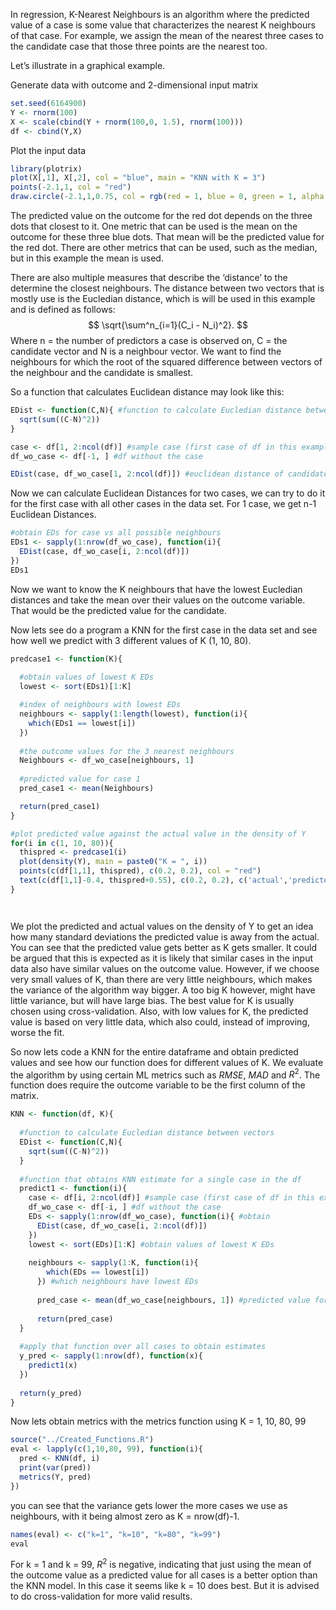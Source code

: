 In regression, K-Nearest Neighbours is an algorithm where the predicted value of a case is some value that characterizes the nearest K neighbours of that case. For example, we assign the mean of the nearest three cases to the candidate case that those three points are the nearest too.

Let's illustrate in a graphical example.

Generate data with outcome and 2-dimensional input matrix
```r
set.seed(6164900)
Y <- rnorm(100)
X <- scale(cbind(Y + rnorm(100,0, 1.5), rnorm(100)))
df <- cbind(Y,X)
```

Plot the input data
```r
library(plotrix)
plot(X[,1], X[,2], col = "blue", main = "KNN with K = 3")
points(-2.1,1, col = "red")
draw.circle(-2.1,1,0.75, col = rgb(red = 1, blue = 0, green = 1, alpha = 0.3))
```
The predicted value on the outcome for the red dot depends on the three dots that closest to it. One metric that can be used is the mean on the outcome for these three blue dots. That mean will be the predicted value for the red dot. There are other metrics that can be used, such as the median, but in this example the mean is used.

There are also multiple measures that describe the 'distance' to the determine the closest neighbours. The distance between two vectors that is mostly use is the Eucledian distance, which is will be used in this example and is defined as follows:
$$
\sqrt{\sum^n_{i=1}(C_i - N_i)^2}.
$$
Where n = the number of predictors a case is observed on, C = the candidate vector and N is a neighbour vector.
We want to find the neighbours for which the root of the squared difference between vectors of the neighbour and the candidate is smallest. 

So a function that calculates Euclidean distance may look like this:
```r
EDist <- function(C,N){ #function to calculate Eucledian distance between vectors
  sqrt(sum((C-N)^2))
}

case <- df[1, 2:ncol(df)] #sample case (first case of df in this example)
df_wo_case <- df[-1, ] #df without the case

EDist(case, df_wo_case[1, 2:ncol(df)]) #euclidean distance of candidate and potential neighbour
```
Now we can calculate Euclidean Distances for two cases, we can try to do it for the first case with all other cases in the data set. For 1 case, we get n-1 Euclidean Distances.

```r
#obtain EDs for case vs all possible neighbours
EDs1 <- sapply(1:nrow(df_wo_case), function(i){
  EDist(case, df_wo_case[i, 2:ncol(df)])
}) 
EDs1
```
Now we want to know the K neighbours that have the lowest Eucledian distances and take the mean over their values on the outcome variable. That would be the predicted value for the candidate. 

Now lets see do a program a KNN for the first case in the data set and see how well we predict with 3 different values of K (1, 10, 80).
```r
predcase1 <- function(K){
  
  #obtain values of lowest K EDs
  lowest <- sort(EDs1)[1:K] 

  #index of neighbours with lowest EDs
  neighbours <- sapply(1:length(lowest), function(i){
    which(EDs1 == lowest[i])
  }) 
  
  #the outcome values for the 3 nearest neighbours
  Neighbours <- df_wo_case[neighbours, 1] 
  
  #predicted value for case 1
  pred_case1 <- mean(Neighbours) 

  return(pred_case1)
}

#plot predicted value against the actual value in the density of Y
for(i in c(1, 10, 80)){
  thispred <- predcase1(i)
  plot(density(Y), main = paste0("K = ", i))
  points(c(df[1,1], thispred), c(0.2, 0.2), col = "red")
  text(c(df[1,1]-0.4, thispred+0.55), c(0.2, 0.2), c('actual','predicted'))
}




```
We plot the predicted and actual values on the density of Y to get an idea how many standard deviations the predicted value is away from the actual. You can see that the predicted value gets better as K gets smaller. It could be argued that this is expected as it is likely that similar cases in the input data also have similar values on the outcome value. However, if we choose very small values of K, than there are very little neighbours, which makes the variance of the algorithm way bigger. A too big K however, might have little variance, but will have large bias. The best value for K is usually chosen using cross-validation. Also, with low values for K, the predicted value is based on very little data, which also could, instead of improving, worse the fit.

So now lets code a KNN for the entire dataframe and obtain predicted values and see how our function does for different values of K. We evaluate the algorithm by using certain ML metrics such as $RMSE$, $MAD$ and $R^2$.
The function does require the outcome variable to be the first column of the matrix.

```r
KNN <- function(df, K){
  
  #function to calculate Eucledian distance between vectors
  EDist <- function(C,N){ 
    sqrt(sum((C-N)^2))
  }
  
  #function that obtains KNN estimate for a single case in the df
  predict1 <- function(i){
    case <- df[i, 2:ncol(df)] #sample case (first case of df in this example)
    df_wo_case <- df[-i, ] #df without the case
    EDs <- sapply(1:nrow(df_wo_case), function(i){ #obtain
      EDist(case, df_wo_case[i, 2:ncol(df)])
    })
    lowest <- sort(EDs)[1:K] #obtain values of lowest K EDs
    
    neighbours <- sapply(1:K, function(i){
        which(EDs == lowest[i])
      }) #which neighbours have lowest EDs
      
      pred_case <- mean(df_wo_case[neighbours, 1]) #predicted value for a case
    
      return(pred_case)
  }
  
  #apply that function over all cases to obtain estimates
  y_pred <- sapply(1:nrow(df), function(x){
    predict1(x)
  })
  
  return(y_pred)
}

```

Now lets obtain metrics with the metrics function using K = 1, 10, 80, 99
```r
source("../Created_Functions.R")
eval <- lapply(c(1,10,80, 99), function(i){
  pred <- KNN(df, i)
  print(var(pred))
  metrics(Y, pred)
})
```
you can see that the variance gets lower the more cases we use as neighbours, with it being almost zero as K = nrow(df)-1.

```r
names(eval) <- c("k=1", "k=10", "k=80", "k=99")
eval
```
For k = 1 and k = 99, $R^2$ is negative, indicating that just using the mean of the outcome value as a predicted value for all cases is a better option than the KNN model. In this case it seems like k = 10 does best. But it is advised to do cross-validation for more valid results.



